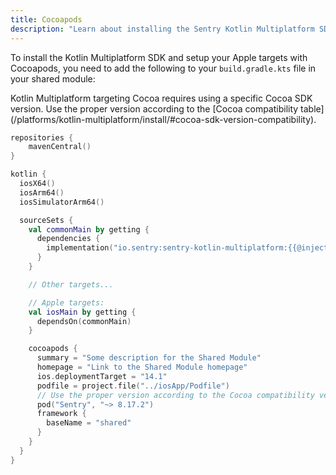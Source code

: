 ```yaml
---
title: Cocoapods
description: "Learn about installing the Sentry Kotlin Multiplatform SDK with Cocoapods."
---
```


To install the Kotlin Multiplatform SDK and setup your Apple targets with Cocoapods, you need to add the following to your `build.gradle.kts` file in your shared module:

<Note>
  Kotlin Multiplatform targeting Cocoa requires using a specific Cocoa SDK version.
  Use the proper version according to the [Cocoa compatibility table](/platforms/kotlin-multiplatform/install/#cocoa-sdk-version-compatibility).
</Note>

```kotlin {filename:shared/build.gradle.kts}
repositories {
    mavenCentral()
}

kotlin {
  iosX64()
  iosArm64()
  iosSimulatorArm64()

  sourceSets {
    val commonMain by getting {
      dependencies {
        implementation("io.sentry:sentry-kotlin-multiplatform:{{@inject packages.version('sentry.kotlin.kmp', '0.0.1-alpha.2') }}")
      }
    }

    // Other targets...

    // Apple targets:
    val iosMain by getting {
      dependsOn(commonMain)
    }

    cocoapods {
      summary = "Some description for the Shared Module"
      homepage = "Link to the Shared Module homepage"
      ios.deploymentTarget = "14.1"
      podfile = project.file("../iosApp/Podfile")
      // Use the proper version according to the Cocoa compatibility version.
      pod("Sentry", "~> 8.17.2")
      framework {
        baseName = "shared"
      }
    }
  }
}
```
